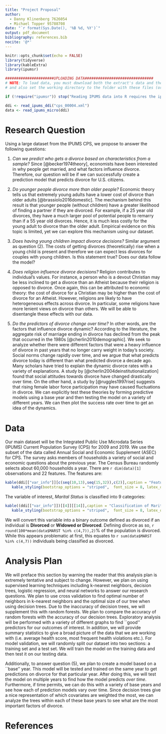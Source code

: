 ```yaml
---
title: "Project Proposal"
author: 
  - Danny Klinenberg 7626054
  - Michael Topper 95788708
date: "`r format(Sys.Date(), '%B %d, %Y')`"
output: pdf_document
bibliography: references.bib
nocite: '@*'
---
```


```r
knitr::opts_chunk$set(echo = FALSE)
library(tidyverse)
library(kableExtra)
library(ipumsr)

######################UPLOADING DATA###############################
# NOTE: To load data, you must download both the extract's data and the DDI
# and also set the working directory to the folder with these files (or change the path below).

if (!require("ipumsr")) stop("Reading IPUMS data into R requires the ipumsr package. It can be installed using the following command: install.packages('ipumsr')")

ddi <- read_ipums_ddi("cps_00004.xml")
data <- read_ipums_micro(ddi)
```


# Research Question

\noindent Using a large dataset from the IPUMS CPS, we propose to answer the following questions:

  1) *Can we predict who gets a divorce based on characteristics from a sample?* Since [@becker1974theory], economists have been interested in why people get married, and what factors influence divorce. Therefore, our question will be if we can successfully create a prediction model that predicts divorce for U.S. citizens.
  
  2) *Do younger people divorce more than older people?* Economic theory tells us that extremely young adults have a lower cost of divorce than older adults [@brassiolo2016domestic]. The mechanism behind this result is that younger people (without children) have a greater likelihood of finding a partner if they are divorced. For example, if a 25 year old divorces, they have a much larger pool of potential people to remarry than if a 55 year old divorces. Hence, it is much less costly for the young adult to divorce than the older adult. Empirical evidence on this topic is limited, yet we can explore this mechanism using our dataset. 
  3) *Does having young children impact divorce decisions?* Similar argument as question (2). The costs of getting divorces (theoretically) rise when a young child is present and therefore we can expect less divorces for couples with young children. Is this statement true? Does our data follow the model?
  
  4) *Does religion influence divorce decisions?* Religion contributes to individual's values. For instance, a person who is a devout Christian may be less inclined to get a divorce than an Atheist because their religion is opposed to divorce. Once again, this can be attributed to economic theory: the cost of divorce for a Christian may be higher than the cost of divorce for an Atheist. However, religions are likely to have heterogeneous effects across divorce. In particular, some religions have more lenient views on divorce than others. We will be able to disentangle these effects with our data.  
  5) *Do the predictors of divorce change over time?* In other words, are the factors that influence divorce dynamic? According to the literature, the aggregate risk of marriage ending in divorce has declined from the peak that occurred in the 1980s [@cherlin2010demographic]. We seek to analyze whether there were different factors that were a heavy influence of divorce in past years that no longer carry weight in today's society. Social norms change rapidly over time, and we argue that what predicts divorce today is different than what predicted divorce a decade ago. Many scholars have tried to explain the dynamic divorce rates with a variety of explanations. A study by [@cherlin2004deinstitutionalization] found that social attitudes towards divorce have changed drastically over time. On the other hand, a study by [@ruggles1997rise] suggests that rising female labor force participation may have caused fluctuations in divorce. We can explicitly test these theories by forming predictive models using a base year and then testing the model on a variety of different years. We can then plot the success rate over time to get an idea of the dynamics. 


\noindent 

# Data 

\noindent Our main dataset will be the Integrated Public Use Microdata Series (IPUMS) Current Population Survey (CPS) for 2009 and 2019. We use the subset of the data called Annual Social and Economic Supplement (ASEC) for CPS. The survey asks members of households a variety of social and economic questions about the previous year. The Census Bureau randomly selects about 60,000 households a year. There are `r dim(data)[1]` observations and 22 features. The features are:

```r
kable(ddi[["var_info"]][c(seq(10,13),seq(15,32)),c(2)],caption = "Features", col.names = c("Name")) %>% 
   kable_styling(bootstrap_options = "striped",  font_size = 8, latex_options = "hold_position")
```

 The variable of interest, *Marital Status* is classified into 9 categories:

```r
kable((ddi[["var_info"]])[[4]][[14]],caption = "Classification of Marital Status", col.names = c("Value","Label")) %>% 
   kable_styling(bootstrap_options = "striped",  font_size = 8, latex_options = "hold_position")
```

We will convert this variable into a binary outcome defined as divorced if an individual is **Divorced** or **Widowed or Divorced**. Defining divorce as so, `r round(100*mean(data$MARST %in% c(4,7)),2)`% of the population is divorced. While this appears problematic at first, this equates to `r sum(data$MARST %in% c(4,7))` individuals being classified as divorced.


# Analysis Plan

\noindent We will preface this section by warning the reader that this analysis plan is extremely tentative and subject to change. However, we plan on using supervised learning techniques including k-nearest neighbors, decision trees, logistic regression, and neural networks to answer our research questions. We plan to use cross validation to find optimal number of neighbors in k-nearest neighbors and the optimal size of our tree when using decision trees. Due to the inaccuracy of decision trees, we will supplement this with random forests. We plan to compare the accuracy of random forests with the accuracy of our decision trees. Exploratory analysis will be performed with a variety of different graphs to find ``good'' predictors for our outcomes of interest. In addition, we will provide summary statistics to give a broad picture of the data that we are working with (i.e. average health score, most frequent health violations etc.). For model validation, we will randomly split our dataset into two sections: a training set and a test set. We will train the model on the training data and then test it on our testing data.


\noindent Additionally, to answer question (5), we plan to create a model based on a ``base'' year. This model will be tested and trained on the same year to get  predictions on divorce for that particular year. After doing this, we will test the model on multiple years to find how the model predicts *over time*. Furthermore, if time permits, we can do this with a variety of base years and see how each of prediction models vary over time. Since decision trees give a nice representation of which covariates are weighted the most, we can analyze the trees within each of these base years to see what are the most important factors of divorce.  



# References


